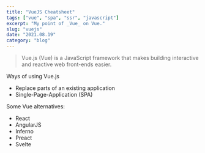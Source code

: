 ```yaml
---
title: "VueJS Cheatsheet"
tags: ["vue", "spa", "ssr", "javascript"]
excerpt: "My point of _Vue_ on Vue."
slug: "vuejs"
date: "2021.08.19"
category: "blog"
---
```


> Vue.js (Vue) is a JavaScript framework that makes building interactive
> and reactive web front-ends easier.

Ways of using Vue.js

- Replace parts of an existing application
- Single-Page-Application (SPA)

Some Vue alternatives:

- React
- AngularJS
- Inferno
- Preact
- Svelte
